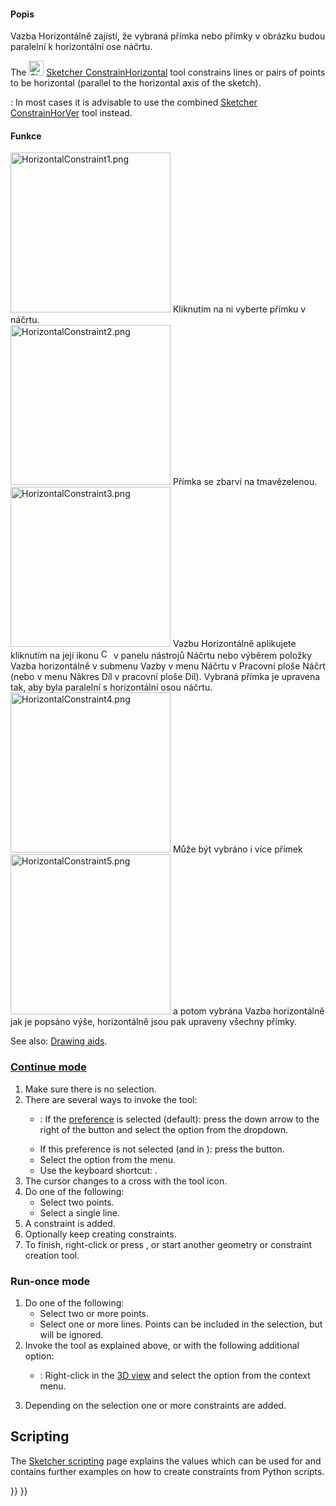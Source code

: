<languages/>

{{Docnav
|[[Sketcher_ConstrainHorVer|Horizontal/vertical]]
|[[Sketcher_ConstrainVertical|Vertical]]
|[[Sketcher_Workbench|Sketcher]]
|IconL=Sketcher_ConstrainHorVer.svg
|IconR=Sketcher_ConstrainVertical.svg
|IconC=Workbench_Sketcher.svg
}}

<div class="mw-translate-fuzzy">
{{GuiCommand/cs
|Name=Constraint Horizontal
|Name/cs=Constraint Horizontal
|Workbenches=[[Sketcher Workbench/cs|Sketcher]], [[PartDesign Workbench/cs|PartDesign]]
|MenuLocation=Sketch → Sketcher constraints → Constrain horizontally
|SeeAlso=[[Sketcher_ConstrainVertical/cs|Constraint Vertical]]
}}
</div>

<span id="Description"></span>
<div class="mw-translate-fuzzy">
====Popis====
Vazba Horizontálně zajistí, že vybraná přímka nebo přímky v obrázku budou paralelní k horizontální ose náčrtu.
</div>

The [[Image:Sketcher_ConstrainHorizontal.svg|24px]] [[Sketcher_ConstrainHorizontal|Sketcher ConstrainHorizontal]] tool constrains lines or pairs of points to be horizontal (parallel to the horizontal axis of the sketch).

{{Version|1.0}}: In most cases it is advisable to use the combined [[Sketcher_ConstrainHorVer|Sketcher ConstrainHorVer]] tool instead.

<span id="Usage"></span>
<div class="mw-translate-fuzzy">
====Funkce====
[[File:HorizontalConstraint1.png|left|256px]]
Kliknutím na ni vyberte přímku v náčrtu.
<br style="clear: both" />
[[File:HorizontalConstraint2.png|left|256px]]
Přímka se zbarví na tmavězelenou.
<br style="clear: both" />
[[File:HorizontalConstraint3.png|left|256px]]
Vazbu Horizontálně aplikujete kliknutím na její ikonu [[File:Constraint_Horizontal.png|16px]] v panelu nástrojů Náčrtu nebo výběrem položky Vazba horizontálně v submenu Vazby v menu Náčrtu v Pracovní ploše Náčrt (nebo v menu Nákres Díl v pracovní ploše Díl). Vybraná přímka je upravena tak, aby byla paralelní s horizontální osou náčrtu.
<br style="clear: both" />
[[File:HorizontalConstraint4.png|left|256px]]
Může být vybráno i více přímek
<br style="clear: both" />
[[File:HorizontalConstraint5.png|left|256px]]
a potom vybrána Vazba horizontálně jak je popsáno výše, horizontálně jsou pak upraveny všechny přímky.
<br style="clear: both" />
</div>

See also: [[Sketcher_Workbench#Drawing_aids|Drawing aids]].

===[[Sketcher_Workbench#Continue_modes|Continue mode]]===

# Make sure there is no selection.
# There are several ways to invoke the tool:
#* {{Version|1.0}}: If the {{MenuCommand|Auto tool for Horizontal/Vertical}} [[Sketcher_Preferences#General|preference]] is selected (default): press the down arrow to the right of the {{Button|[[Image:Sketcher_ConstrainHorVer.svg||x16px]][[Image:Toolbar_flyout_arrow.svg|x16px]]}} button and select the {{MenuCommand|[[Image:Sketcher_ConstrainHorizontal.svg|16px]] Constrain horizontal}} option from the dropdown.
#* If this preference is not selected (and in {{VersionMinus|0.21}}): press the {{Button|[[Image:Sketcher_ConstrainHorizontal.svg|16px]] [[Sketcher_ConstrainHorizontal|Constrain horizontal]]}} button.
#* Select the {{MenuCommand|Sketch → Sketcher constraints → [[Image:Sketcher_ConstrainHorizontal.svg|16px]] Constrain horizontal}} option from the menu.
#* Use the keyboard shortcut: {{KEY|H}}.
# The cursor changes to a cross with the tool icon.
# Do one of the following:
#* Select two points.
#* Select a single line.
# A constraint is added.
# Optionally keep creating constraints.
# To finish, right-click or press {{KEY|Esc}}, or start another geometry or constraint creation tool.

===Run-once mode===

# Do one of the following:
#* Select two or more points.
#* Select one or more lines. Points can be included in the selection, but will be ignored.
# Invoke the tool as explained above, or with the following additional option:
#* {{Version|1.0}}: Right-click in the [[3D_view|3D view]] and select the {{MenuCommand|[[Image:Sketcher_ConstrainHorizontal.svg|16px]] Constrain horizontal}} option from the context menu.
# Depending on the selection one or more constraints are added.

== Scripting ==

{{Code|code=Sketch.addConstraint(Sketcher.Constraint('Horizontal', Line))}}

The [[Sketcher_scripting|Sketcher scripting]] page explains the values which can be used for {{incode|Line}} and contains further examples on how to create constraints from Python scripts.


{{Docnav
|[[Sketcher_ConstrainHorVer|Horizontal/vertical]]
|[[Sketcher_ConstrainVertical|Vertical]]
|[[Sketcher_Workbench|Sketcher]]
|IconL=Sketcher_ConstrainHorVer.svg
|IconR=Sketcher_ConstrainVertical.svg
|IconC=Workbench_Sketcher.svg
}}

{{Sketcher_Tools_navi{{#translation:}}}}
{{Userdocnavi{{#translation:}}}}